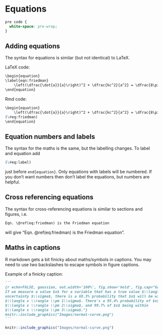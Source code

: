 # Equations {#sec:equations}

```css
pre code {
  white-space: pre-wrap;
}
```

Adding equations {#sec:add-eqs}
----------------

The syntax for equations is similar (but not identical) to LaTeX.

LaTeX code:

```markdown
\begin{equation}
\label{eqn:friedman}
	\left(\dfrac{\dot{a}}{a}\right)^2 + \dfrac{kc^2}{a^2} = \dfrac{8\pi G}{3}\rho 
\end{equation}
```

Rmd code:
```markdown
\begin{equation}
    \left(\dfrac{\dot{a}}{a}\right)^2 + \dfrac{kc^2}{a^2} = \dfrac{8\pi G}{3}\rho
(\#eq:friedman)
\end{equation}
```

\begin{equation}
    \left(\dfrac{\dot{a}}{a}\right)^2 + \dfrac{kc^2}{a^2} = \dfrac{8\pi G}{3}\rho
(\#eq:friedman)
\end{equation}

Equation numbers and labels {#sec:eq-nos-labels}
------

The syntax for the maths is the same, but the labelling changes. To label and equation add

```markdown
(\#eq:label)
```
just before `end{equation}`. Only equations with labels will be numbered. If you don't want numbers then don't label the equations, but numbers are helpful.

Cross referencing equations {#sec:cross-ref-eqs}
-----

The syntax for cross-referencing equations is similar to sections and figures, i.e.

```markdown
Eqn. \@ref(eq:friedman) is the Friedman equation
```
will give "Eqn. \@ref(eq:friedman) is the Friedman equation".

Maths in captions {#sec:maths-captions}
------
R markdown gets a bit finicky about maths/symbols in captions. You may need to use two backslashes to escape symbols in figure captions. 

Example of a finicky caption:

`````markdown
```
{r echo=FALSE, gaussian, out.width='100%', fig.show='hold', fig.cap="Gaussian uncertainties. 
If we measure a value $x$ for a variable that has a true value $\\langle x \\rangle$ and
uncertainty $\\sigma$, there is a 68.3% probability that $x$ will be within 
$\\langle x \\rangle \\pm 1\\sigma$. There's a 95.4% probability of $x$ being within 
$\\langle x \\rangle \\pm 2\\sigma$, and 99.7% of $x$ being within  
$\\langle x \\rangle \\pm 3\\sigma$."}
knitr::include_graphics("Images/normal-curve.png")
```
`````

```r
knitr::include_graphics("Images/normal-curve.png")
```
